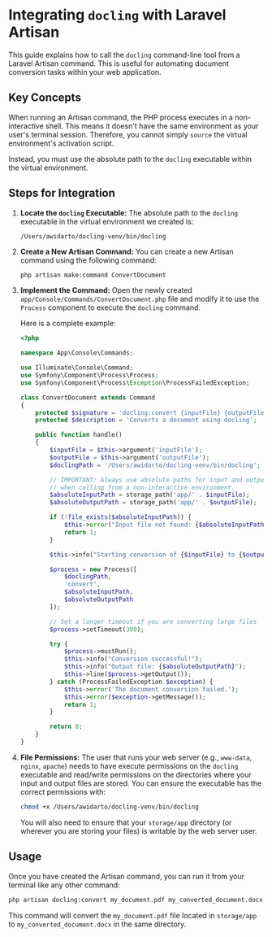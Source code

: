 # Integrating `docling` with Laravel Artisan

This guide explains how to call the `docling` command-line tool from a Laravel Artisan command. This is useful for automating document conversion tasks within your web application.

## Key Concepts

When running an Artisan command, the PHP process executes in a non-interactive shell. This means it doesn't have the same environment as your user's terminal session. Therefore, you cannot simply `source` the virtual environment's activation script.

Instead, you must use the absolute path to the `docling` executable within the virtual environment.

## Steps for Integration

1.  **Locate the `docling` Executable:** The absolute path to the `docling` executable in the virtual environment we created is:

    ```
    /Users/awidarto/docling-venv/bin/docling
    ```

2.  **Create a New Artisan Command:** You can create a new Artisan command using the following command:

    ```sh
    php artisan make:command ConvertDocument
    ```

3.  **Implement the Command:** Open the newly created `app/Console/Commands/ConvertDocument.php` file and modify it to use the `Process` component to execute the `docling` command.

    Here is a complete example:

    ```php
    <?php

    namespace App\Console\Commands;

    use Illuminate\Console\Command;
    use Symfony\Component\Process\Process;
    use Symfony\Component\Process\Exception\ProcessFailedException;

    class ConvertDocument extends Command
    {
        protected $signature = 'docling:convert {inputFile} {outputFile}';
        protected $description = 'Converts a document using docling';

        public function handle()
        {
            $inputFile = $this->argument('inputFile');
            $outputFile = $this->argument('outputFile');
            $doclingPath = '/Users/awidarto/docling-venv/bin/docling';

            // IMPORTANT: Always use absolute paths for input and output files
            // when calling from a non-interactive environment.
            $absoluteInputPath = storage_path('app/' . $inputFile);
            $absoluteOutputPath = storage_path('app/' . $outputFile);

            if (!file_exists($absoluteInputPath)) {
                $this->error("Input file not found: {$absoluteInputPath}");
                return 1;
            }

            $this->info("Starting conversion of {$inputFile} to {$outputFile}...");

            $process = new Process([
                $doclingPath,
                'convert',
                $absoluteInputPath,
                $absoluteOutputPath
            ]);

            // Set a longer timeout if you are converting large files
            $process->setTimeout(300); 

            try {
                $process->mustRun();
                $this->info("Conversion successful!");
                $this->info("Output file: {$absoluteOutputPath}");
                $this->line($process->getOutput());
            } catch (ProcessFailedException $exception) {
                $this->error('The document conversion failed.');
                $this->error($exception->getMessage());
                return 1;
            }

            return 0;
        }
    }
    ```

4.  **File Permissions:** The user that runs your web server (e.g., `www-data`, `nginx`, `apache`) needs to have execute permissions on the `docling` executable and read/write permissions on the directories where your input and output files are stored. You can ensure the executable has the correct permissions with:

    ```sh
    chmod +x /Users/awidarto/docling-venv/bin/docling
    ```

    You will also need to ensure that your `storage/app` directory (or wherever you are storing your files) is writable by the web server user.

## Usage

Once you have created the Artisan command, you can run it from your terminal like any other command:

```sh
php artisan docling:convert my_document.pdf my_converted_document.docx
```

This command will convert the `my_document.pdf` file located in `storage/app` to `my_converted_document.docx` in the same directory.

